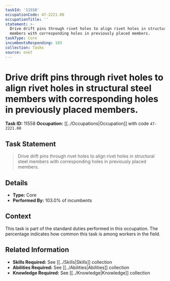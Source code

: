 ```yaml
---
taskId: '11558'
occupationCode: 47-2221.00
occupationTitle: ''
statement: >-
  Drive drift pins through rivet holes to align rivet holes in structural steel
  members with corresponding holes in previously placed members.
taskType: Core
incumbentsResponding: 103
collection: Tasks
source: onet
---
```

# Drive drift pins through rivet holes to align rivet holes in structural steel members with corresponding holes in previously placed members.

**Task ID:** 11558
**Occupation:** [[../Occupations|Occupation]] with code `47-2221.00`

## Task Statement

> Drive drift pins through rivet holes to align rivet holes in structural steel members with corresponding holes in previously placed members.

## Details

- **Type:** Core
- **Performed By:** 103.0% of incumbents

## Context

This task is part of the standard duties performed in this occupation. The percentage indicates how common this task is among workers in the field.

## Related Information

- **Skills Required:** See [[../Skills|Skills]] collection
- **Abilities Required:** See [[../Abilities|Abilities]] collection
- **Knowledge Required:** See [[../Knowledge|Knowledge]] collection
